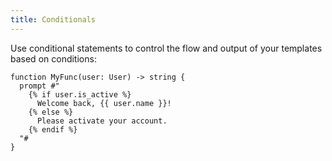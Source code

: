 ```yaml
---
title: Conditionals
---
```


Use conditional statements to control the flow and output of your templates based on conditions:

```jinja
function MyFunc(user: User) -> string {
  prompt #"
    {% if user.is_active %}
      Welcome back, {{ user.name }}!
    {% else %}
      Please activate your account.
    {% endif %}
  "#
}
```
